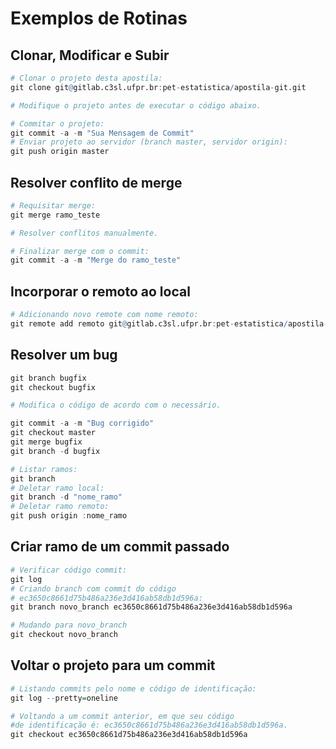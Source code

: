 

Exemplos de Rotinas
===================

## Clonar, Modificar e Subir
```r
# Clonar o projeto desta apostila:
git clone git@gitlab.c3sl.ufpr.br:pet-estatistica/apostila-git.git

# Modifique o projeto antes de executar o código abaixo.

# Commitar o projeto:
git commit -a -m "Sua Mensagem de Commit"
# Enviar projeto ao servidor (branch master, servidor origin):
git push origin master

```

## Resolver conflito de merge

```r
# Requisitar merge:
git merge ramo_teste

# Resolver conflitos manualmente.

# Finalizar merge com o commit:
git commit -a -m "Merge do ramo_teste"

```

## Incorporar o remoto ao local

```r
# Adicionando novo remote com nome remoto:
git remote add remoto git@gitlab.c3sl.ufpr.br:pet-estatistica/apostila-git.git  

```

## Resolver um bug

```r

git branch bugfix
git checkout bugfix

# Modifica o código de acordo com o necessário.

git commit -a -m "Bug corrigido"
git checkout master
git merge bugfix
git branch -d bugfix

```

```r
# Listar ramos:
git branch
# Deletar ramo local:
git branch -d "nome_ramo"
# Deletar ramo remoto:
git push origin :nome_ramo
```

## Criar ramo de um commit passado

```r
# Verificar código commit:
git log
# Criando branch com commit do código
# ec3650c8661d75b486a236e3d416ab58db1d596a:
git branch novo_branch ec3650c8661d75b486a236e3d416ab58db1d596a

# Mudando para novo_branch
git checkout novo_branch

```

## Voltar o projeto para um commit

```r
# Listando commits pelo nome e código de identificação:
git log --pretty=oneline

# Voltando a um commit anterior, em que seu código 
#de identificação é: ec3650c8661d75b486a236e3d416ab58db1d596a.
git checkout ec3650c8661d75b486a236e3d416ab58db1d596a

```
